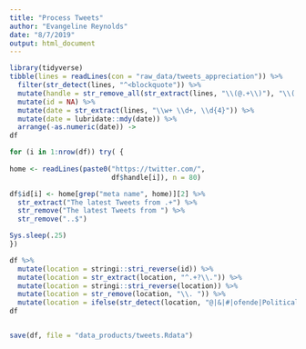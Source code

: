 ```yaml
---
title: "Process Tweets"
author: "Evangeline Reynolds"
date: "8/7/2019"
output: html_document
---
```



```r
library(tidyverse)
tibble(lines = readLines(con = "raw_data/tweets_appreciation")) %>% 
  filter(str_detect(lines, "^<blockquote")) %>% 
  mutate(handle = str_remove_all(str_extract(lines, "\\(@.+\\)"), "\\(|\\)|@")) %>% 
  mutate(id = NA) %>% 
  mutate(date = str_extract(lines, "\\w+ \\d+, \\d{4}")) %>% 
  mutate(date = lubridate::mdy(date)) %>% 
  arrange(-as.numeric(date)) ->
df
```


```r
for (i in 1:nrow(df)) try( {
  
home <- readLines(paste0("https://twitter.com/", 
                         df$handle[i]), n = 80)

df$id[i] <- home[grep("meta name", home)][2] %>% 
  str_extract("The latest Tweets from .+") %>% 
  str_remove("The latest Tweets from ") %>% 
  str_remove("..$")

Sys.sleep(.25)
})

df %>% 
  mutate(location = stringi::stri_reverse(id)) %>% 
  mutate(location = str_extract(location, "^.+?\\.")) %>% 
  mutate(location = stringi::stri_reverse(location)) %>% 
  mutate(location = str_remove(location, "\\. ")) %>% 
  mutate(location = ifelse(str_detect(location, "@|&|#|ofende|Political|interests"), NA, location)) ->
df


save(df, file = "data_products/tweets.Rdata")
```

